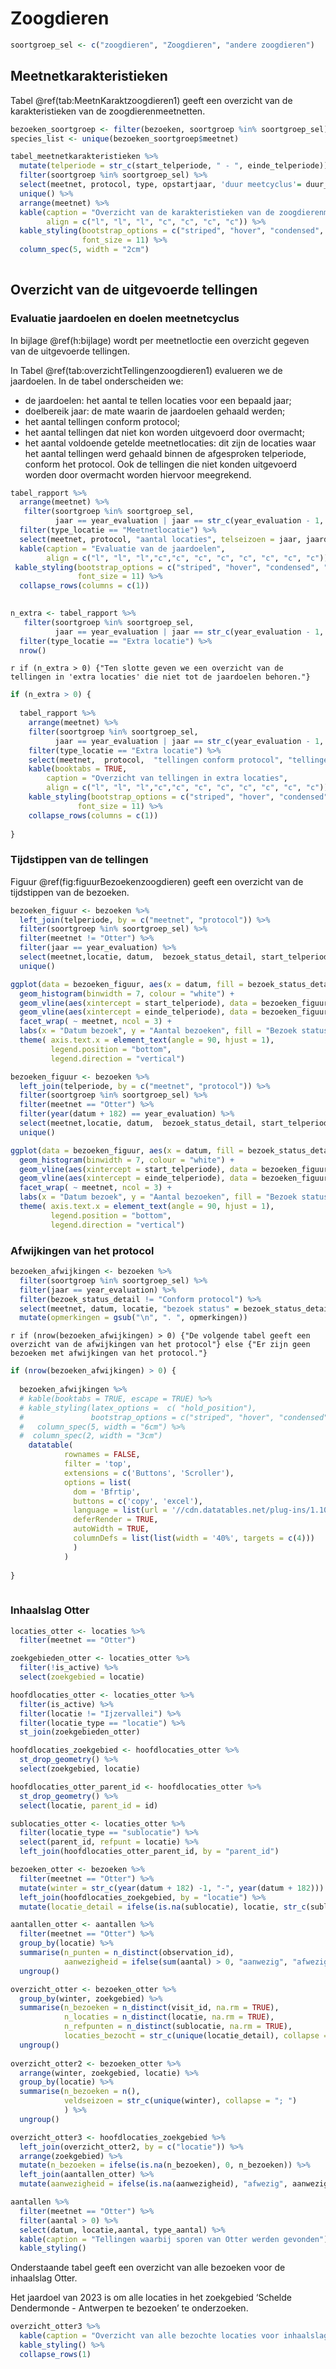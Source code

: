 # Zoogdieren

```r
soortgroep_sel <- c("zoogdieren", "Zoogdieren", "andere zoogdieren")
```


## Meetnetkarakteristieken

Tabel \@ref(tab:MeetnKaraktzoogdieren1) geeft een overzicht van de karakteristieken van de zoogdierenmeetnetten.

```r

bezoeken_soortgroep <- filter(bezoeken, soortgroep %in% soortgroep_sel)
species_list <- unique(bezoeken_soortgroep$meetnet)

tabel_meetnetkarakteristieken %>%
  mutate(telperiode = str_c(start_telperiode, " - ", einde_telperiode)) %>%
  filter(soortgroep %in% soortgroep_sel) %>%
  select(meetnet, protocol, type, opstartjaar, 'duur meetcyclus'= duur_meetcyclus,  'bezoeken (/jaar)' = bezoeken, telperiode) %>%
  unique() %>%
  arrange(meetnet) %>%
  kable(caption = "Overzicht van de karakteristieken van de zoogdierenmeetnetten: veldprotocol, type meetnet (integraal of steekproef), aantal meetnetlocaties en de meetcyclus in jaren",
        align = c("l", "l", "l", "c", "c", "c", "c")) %>%
  kable_styling(bootstrap_options = c("striped", "hover", "condensed", "responsive"),
                font_size = 11) %>%
  column_spec(5, width = "2cm")
  
```


## Overzicht van de uitgevoerde tellingen

### Evaluatie jaardoelen en doelen meetnetcyclus

In bijlage \@ref(h:bijlage) wordt per meetnetloctie een overzicht gegeven van de uitgevoerde tellingen.

In Tabel \@ref(tab:overzichtTellingenzoogdieren1) evalueren we de jaardoelen. In de tabel onderscheiden we: 

* de jaardoelen: het aantal te tellen locaties voor een bepaald jaar; 
* doelbereik jaar: de mate waarin de jaardoelen gehaald werden;
* het aantal tellingen conform protocol;
* het aantal tellingen dat niet kon worden uitgevoerd door overmacht;
* het aantal voldoende getelde meetnetlocaties: dit zijn de locaties waar het aantal tellingen werd gehaald binnen de afgesproken telperiode, conform het protocol. Ook de tellingen die niet konden uitgevoerd worden door overmacht worden hiervoor meegrekend.

```r

tabel_rapport %>%
  arrange(meetnet) %>%
   filter(soortgroep %in% soortgroep_sel,
          jaar == year_evaluation | jaar == str_c(year_evaluation - 1, " - ", year_evaluation)) %>%
  filter(type_locatie == "Meetnetlocatie") %>%
  select(meetnet, protocol, "aantal locaties", telseizoen = jaar, jaardoel, "doelbereik jaar (%)", "tellingen conform protocol", "tellingen niet uitvoerbaar",  "locaties voldoende geteld - totaal", "oppervlakte geteld") %>%
  kable(caption = "Evaluatie van de jaardoelen", 
        align = c("l", "l", "l","c","c", "c", "c", "c", "c", "c", "c")) %>%
 kable_styling(bootstrap_options = c("striped", "hover", "condensed", "responsive"),
               font_size = 11) %>%
  collapse_rows(columns = c(1))
  
```

```r
n_extra <- tabel_rapport %>%
   filter(soortgroep %in% soortgroep_sel,
          jaar == year_evaluation | jaar == str_c(year_evaluation - 1, " - ", year_evaluation)) %>%
  filter(type_locatie == "Extra locatie") %>%
  nrow()
```


`r if (n_extra > 0) {"Ten slotte geven we een overzicht van de tellingen in 'extra locaties' die niet tot de jaardoelen behoren."}` 

```r

if (n_extra > 0) {
  
  tabel_rapport %>%
    arrange(meetnet) %>%
    filter(soortgroep %in% soortgroep_sel,
          jaar == year_evaluation | jaar == str_c(year_evaluation - 1, " - ", year_evaluation)) %>%
    filter(type_locatie == "Extra locatie") %>%
    select(meetnet,  protocol,  "tellingen conform protocol", "tellingen niet uitvoerbaar",  "locaties voldoende geteld - totaal") %>%
    kable(booktabs = TRUE, 
        caption = "Overzicht van tellingen in extra locaties", 
        align = c("l", "l", "l","c","c", "c", "c", "c", "c", "c", "c")) %>%
    kable_styling(bootstrap_options = c("striped", "hover", "condensed", "responsive"),
               font_size = 11) %>%
    collapse_rows(columns = c(1))
  
}

```




### Tijdstippen van de tellingen

Figuur \@ref(fig:figuurBezoekenzoogdieren) geeft een overzicht van de tijdstippen van de bezoeken.  

```r

bezoeken_figuur <- bezoeken %>% 
  left_join(telperiode, by = c("meetnet", "protocol")) %>%
  filter(soortgroep %in% soortgroep_sel) %>% 
  filter(meetnet != "Otter") %>%
  filter(jaar == year_evaluation) %>% 
  select(meetnet,locatie, datum,  bezoek_status_detail, start_telperiode, einde_telperiode) %>%
  unique()

ggplot(data = bezoeken_figuur, aes(x = datum, fill = bezoek_status_detail)) + 
  geom_histogram(binwidth = 7, colour = "white") +
  geom_vline(aes(xintercept = start_telperiode), data = bezoeken_figuur, linetype = 2) +
  geom_vline(aes(xintercept = einde_telperiode), data = bezoeken_figuur, linetype = 2) +
  facet_wrap( ~ meetnet, ncol = 3) + 
  labs(x = "Datum bezoek", y = "Aantal bezoeken", fill = "Bezoek status")  + 
  theme( axis.text.x = element_text(angle = 90, hjust = 1),
         legend.position = "bottom",
         legend.direction = "vertical")
```

```r

bezoeken_figuur <- bezoeken %>% 
  left_join(telperiode, by = c("meetnet", "protocol")) %>%
  filter(soortgroep %in% soortgroep_sel) %>% 
  filter(meetnet == "Otter") %>%
  filter(year(datum + 182) == year_evaluation) %>% 
  select(meetnet,locatie, datum,  bezoek_status_detail, start_telperiode, einde_telperiode) %>%
  unique()

ggplot(data = bezoeken_figuur, aes(x = datum, fill = bezoek_status_detail)) + 
  geom_histogram(binwidth = 7, colour = "white") +
  geom_vline(aes(xintercept = start_telperiode), data = bezoeken_figuur, linetype = 2) +
  geom_vline(aes(xintercept = einde_telperiode), data = bezoeken_figuur, linetype = 2) +
  facet_wrap( ~ meetnet, ncol = 3) + 
  labs(x = "Datum bezoek", y = "Aantal bezoeken", fill = "Bezoek status")  + 
  theme( axis.text.x = element_text(angle = 90, hjust = 1),
         legend.position = "bottom",
         legend.direction = "vertical")
```



### Afwijkingen van het protocol

```r
bezoeken_afwijkingen <- bezoeken %>% 
  filter(soortgroep %in% soortgroep_sel) %>% 
  filter(jaar == year_evaluation) %>% 
  filter(bezoek_status_detail != "Conform protocol") %>% 
  select(meetnet, datum, locatie, "bezoek status" = bezoek_status_detail, opmerkingen = notes) %>%
  mutate(opmerkingen = gsub("\n", ". ", opmerkingen))
```


`r if (nrow(bezoeken_afwijkingen) > 0) {"De volgende tabel geeft een overzicht van de afwijkingen van het protocol"} else {"Er zijn geen bezoeken met afwijkingen van het protocol."}`

```r

if (nrow(bezoeken_afwijkingen) > 0) {
  
  bezoeken_afwijkingen %>%
  # kable(booktabs = TRUE, escape = TRUE) %>%
  # kable_styling(latex_options =  c( "hold_position"),
  #               bootstrap_options = c("striped", "hover", "condensed", "responsive")) %>%
  #   column_spec(5, width = "6cm") %>%
  #  column_spec(2, width = "3cm")
    datatable(
            rownames = FALSE,
            filter = 'top',
            extensions = c('Buttons', 'Scroller'),
            options = list(
              dom = 'Bfrtip',
              buttons = c('copy', 'excel'),
              language = list(url = '//cdn.datatables.net/plug-ins/1.10.11/i18n/Dutch.json'),
              deferRender = TRUE,
              autoWidth = TRUE,
              columnDefs = list(list(width = '40%', targets = c(4)))
              )
            )
  
}
  
```



### Inhaalslag Otter


```r
locaties_otter <- locaties %>%
  filter(meetnet == "Otter")

zoekgebieden_otter <- locaties_otter %>%
  filter(!is_active) %>%
  select(zoekgebied = locatie)

hoofdlocaties_otter <- locaties_otter %>%
  filter(is_active) %>%
  filter(locatie != "Ijzervallei") %>%
  filter(locatie_type == "locatie") %>%
  st_join(zoekgebieden_otter)

hoofdlocaties_zoekgebied <- hoofdlocaties_otter %>%
  st_drop_geometry() %>%
  select(zoekgebied, locatie)

hoofdlocaties_otter_parent_id <- hoofdlocaties_otter %>%
  st_drop_geometry() %>%
  select(locatie, parent_id = id)

sublocaties_otter <- locaties_otter %>%
  filter(locatie_type == "sublocatie") %>%
  select(parent_id, refpunt = locatie) %>%
  left_join(hoofdlocaties_otter_parent_id, by = "parent_id")


```




```r
bezoeken_otter <- bezoeken %>%
  filter(meetnet == "Otter") %>%
  mutate(winter = str_c(year(datum + 182) -1, "-", year(datum + 182))) %>%
  left_join(hoofdlocaties_zoekgebied, by = "locatie") %>%
  mutate(locatie_detail = ifelse(is.na(sublocatie), locatie, str_c(sublocatie, "@", locatie)))

aantallen_otter <- aantallen %>%
  filter(meetnet == "Otter") %>%
  group_by(locatie) %>%
  summarise(n_punten = n_distinct(observation_id),
            aanwezigheid = ifelse(sum(aantal) > 0, "aanwezig", "afwezig")) %>%
  ungroup()

overzicht_otter <- bezoeken_otter %>%
  group_by(winter, zoekgebied) %>%
  summarise(n_bezoeken = n_distinct(visit_id, na.rm = TRUE),
            n_locaties = n_distinct(locatie, na.rm = TRUE),
            n_refpunten = n_distinct(sublocatie, na.rm = TRUE),
            locaties_bezocht = str_c(unique(locatie_detail), collapse = "; ")) %>%
  ungroup()
              
overzicht_otter2 <- bezoeken_otter %>%
  arrange(winter, zoekgebied, locatie) %>%
  group_by(locatie) %>%
  summarise(n_bezoeken = n(),
            veldseizoen = str_c(unique(winter), collapse = "; ")
            ) %>%
  ungroup()

overzicht_otter3 <- hoofdlocaties_zoekgebied %>%
  left_join(overzicht_otter2, by = c("locatie")) %>%
  arrange(zoekgebied) %>%
  mutate(n_bezoeken = ifelse(is.na(n_bezoeken), 0, n_bezoeken)) %>%
  left_join(aantallen_otter) %>%
  mutate(aanwezigheid = ifelse(is.na(aanwezigheid), "afwezig", aanwezigheid))
```
```r
aantallen %>%
  filter(meetnet == "Otter") %>%
  filter(aantal > 0) %>%
  select(datum, locatie,aantal, type_aantal) %>%
  kable(caption = "Tellingen waarbij sporen van Otter werden gevonden") %>%
  kable_styling()
```

Onderstaande tabel geeft een overzicht van alle bezoeken voor de inhaalslag Otter.

Het jaardoel van 2023 is om alle locaties in het zoekgebied 'Schelde Dendermonde - Antwerpen te bezoeken' te onderzoeken.


```r
overzicht_otter3 %>%
  kable(caption = "Overzicht van alle bezochte locaties voor inhaalslag Otter") %>%
  kable_styling() %>%
  collapse_rows(1)
```


